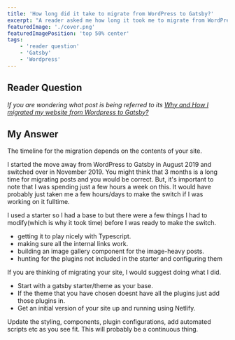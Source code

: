 ```yaml
---
title: 'How long did it take to migrate from WordPress to Gatsby?'
excerpt: "A reader asked me how long it took me to migrate from WordPress to Gatsby. Let's find out"
featuredImage: './cover.png'
featuredImagePosition: 'top 50% center'
tags:
    - 'reader question'
    - 'Gatsby'
    - 'Wordpress'
---
```


## Reader Question

<Quote quote="I was reading your blog post about migrating from WordPress to Gatsby and had a question about the necessary timeline we should expect. How long did it take you to make your full migration?" />

_If you are wondering what post is being referred to its [Why and How I migrated my website from Wordpress to Gatsby?](./migrating-from-wordpress-to-gatsby)_

## My Answer

The timeline for the migration depends on the contents of your site.

I started the move away from WordPress to Gatsby in August 2019 and switched over in November 2019. You might think that 3 months is a long time for migrating posts and you would be correct. But, it's important to note that I was spending just a few hours a week on this. It would have probably just taken me a few hours/days to make the switch if I was working on it fulltime.

I used a starter so I had a base to but there were a few things I had to modify(which is why it took time) before I was ready to make the switch.

-   getting it to play nicely with Typescript.
-   making sure all the internal links work.
-   building an image gallery component for the image-heavy posts.
-   hunting for the plugins not included in the starter and configuring them

If you are thinking of migrating your site, I would suggest doing what I did.

-   Start with a gatsby starter/theme as your base.
-   If the theme that you have chosen doesnt have all the plugins just add those plugins in.
-   Get an initial version of your site up and running using Netlify.

Update the styling, components, plugin configurations, add automated scripts etc as you see fit. This will probably be a continuous thing.
